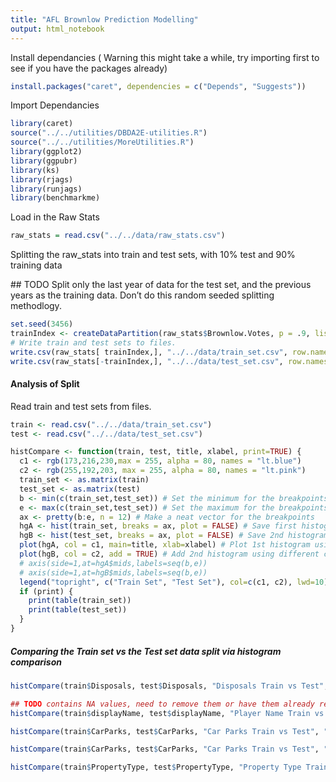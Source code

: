 ---
title: "AFL Brownlow Prediction Modelling"
output: html_notebook
---

Install dependancies ( Warning this might take a while, try importing first to see if you have the packages already)
```{r}
install.packages("caret", dependencies = c("Depends", "Suggests"))
```


Import Dependancies
```{r}
library(caret)
source("../../utilities/DBDA2E-utilities.R") 
source("../../utilities/MoreUtilities.R")
library(ggplot2)
library(ggpubr)
library(ks)
library(rjags)
library(runjags)
library(benchmarkme)
```

Load in the Raw Stats
```{r}
raw_stats = read.csv("../../data/raw_stats.csv")
```

Splitting the raw_stats into train and test sets, with 10% test and 90% training data

 ## TODO Split only the last year of data for the test set, and the previous years as the training data. Don't do this random seeded splitting methodlogy.
```{r}
set.seed(3456)
trainIndex <- createDataPartition(raw_stats$Brownlow.Votes, p = .9, list = FALSE, times = 1)
# Write train and test sets to files.
write.csv(raw_stats[ trainIndex,], "../../data/train_set.csv", row.names=FALSE)
write.csv(raw_stats[-trainIndex,], "../../data/test_set.csv", row.names=FALSE)
```

#### Analysis of Split
Read train and test sets from files.
```{r}
train <- read.csv("../../data/train_set.csv")
test <- read.csv("../../data/test_set.csv")
```


```{r}
histCompare <- function(train, test, title, xlabel, print=TRUE) {
  c1 <- rgb(173,216,230,max = 255, alpha = 80, names = "lt.blue")
  c2 <- rgb(255,192,203, max = 255, alpha = 80, names = "lt.pink")
  train_set <- as.matrix(train)
  test_set <- as.matrix(test)
  b <- min(c(train_set,test_set)) # Set the minimum for the breakpoints
  e <- max(c(train_set,test_set)) # Set the maximum for the breakpoints
  ax <- pretty(b:e, n = 12) # Make a neat vector for the breakpoints
  hgA <- hist(train_set, breaks = ax, plot = FALSE) # Save first histogram data
  hgB <- hist(test_set, breaks = ax, plot = FALSE) # Save 2nd histogram data
  plot(hgA, col = c1, main=title, xlab=xlabel) # Plot 1st histogram using a transparent color
  plot(hgB, col = c2, add = TRUE) # Add 2nd histogram using different color
  # axis(side=1,at=hgA$mids,labels=seq(b,e))
  # axis(side=1,at=hgB$mids,labels=seq(b,e))
  legend("topright", c("Train Set", "Test Set"), col=c(c1, c2), lwd=10)
  if (print) {
    print(table(train_set))
    print(table(test_set))
  }
}
```


##### Comparing the Train set vs the Test set data split via histogram comparison
```{r}
histCompare(train$Disposals, test$Disposals, "Disposals Train vs Test", "Disposals")
```


```{r}
## TODO contains NA values, need to remove them or have them already removed.
histCompare(train$displayName, test$displayName, "Player Name Train vs Test", "Player Name")
```


```{r}
histCompare(train$CarParks, test$CarParks, "Car Parks Train vs Test", "Car Parks")
```


```{r}
histCompare(train$CarParks, test$CarParks, "Car Parks Train vs Test", "Car Parks")
```


```{r}
histCompare(train$PropertyType, test$PropertyType, "Property Type Train vs Test", "Property Type")
```




